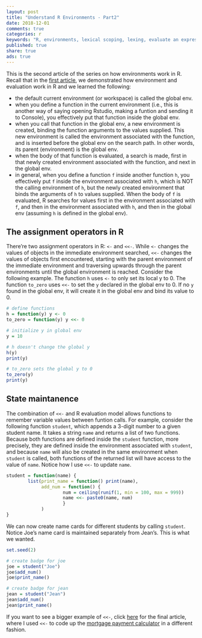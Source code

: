 ```yaml
---
layout: post
title: "Understand R Environments - Part2"
date: 2018-12-01
comments: true
categories: r
keywords: "R, environments, lexical scoping, lexing, evaluate an expression in an environment, frame, environment frame, parent environment, parent.env(), enclosing environment, enclosure, <<-, assignment operator in R"
published: true
share: true
ads: true
---
```


This is the second article of the series on how environments work in R. Recall that in the [first article](https://masterr.org/r/understand-r-environments-part1/), we demonstrated how environment and evaluation work in R and we learned the following:

* the default current environment (or workspace) is called the global env.
* when you define a function in the current environment (i.e., this is another way of saying opening Rstudio, making a funtion and sending it to Console), you effectively put that function inside the global env. 
* when you call that function in the global env, a new environment is created, binding the function arguments to the values supplied. This new environment is called the environment associated with the function, and is inserted before the global env on the search path. In other words, its parent (environment) is the global env.
* when the body of that function is evaluated, a search is made, first in that newly created environment associated with the function, and next in the global env. 
* in general, when you define a function `f` inside another function `h`, you effectively put `f` inside the environment associated with `h`, which is NOT the calling environment of `h`, but the newly created environment that binds the arguments of `h` to values supplied. When the body of `f` is evaluated, R searches
for values first in the environment associated with `f`, and then in the environment associated with `h`, and then in the global env (assuming `h` is defined in the global env).

## The assignment operators in R

There're two assignment operators in R: `<-` and `<<-`. While `<-` changes the values of objects in the immediate environment searched, `<<-` changes the values of objects first encountered, starting with the parent environment of the immediate environment and traversing upwards through the parent environments until the global environment is reached. Consider the following example. The function `h` uses `<-` to only set its local y to 0. The function `to_zero` uses `<<-` to
set the `y` declared in the global env to 0. If no `y` found in the global env, it will create it in the global env and bind its value to 0.

```r
# define functions
h = function(y) y <- 0
to_zero = function(y) y <<- 0

# initialize y in global env
y = 10

# h doesn't change the global y 
h(y)
print(y)

# to_zero sets the global y to 0
to_zero(y)
print(y)
```

## State maintanence

The combination of `<<-` and R evaluation model allows functions to remember variable values between funtion calls. For example, consider the following function `student`, which appends a 3-digit number to a given student name. It takes a string `name` and returns a list of two functions. Because both functions are defined inside the `student` function, more precisely, they are defined inside the environment associated with `student`, and because `name` will also be created in the same environment when `student` is called, both functions of the returned list will have access to the value of `name`. Notice how I use `<<-` to update
`name`. 

```r
student = function(name) {
        list(print_name = function() print(name),
             add_num = function() {
                     num = ceiling(runif(1, min = 100, max = 999))
                     name <<- paste0(name, num)
                     }
             )
}
```

We can now create name cards for different students by calling `student`. Notice Joe's name card is maintained separately from Jean's. This is what we wanted. 
```r
set.seed(2)

# create badge for joe
joe = student("Joe")
joe$add_num()
joe$print_name()

# create badge for jean
jean = student("Jean")
jean$add_num()
jean$print_name()
```

If you want to see a bigger example of `<<-`, click [here](https://masterr.org/r/understand-r-environments-part3/) for the final article, where I used `<<-` to code up the [mortgage payment calculator](https://masterr.org/r/calculate-mortgage-payment-schedule/) in a different fashion. 